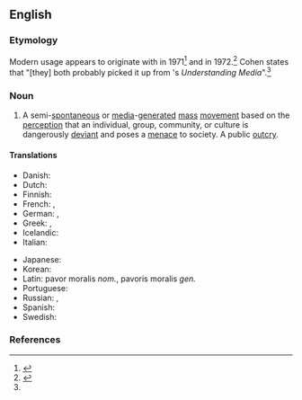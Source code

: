 ==English==
{{wikipedia}}

===Etymology===
Modern usage appears to originate with {{w|Jock Young}} in 1971<ref>{{cite-book|author=Jock Young|authorlink=Jock Young|title=The Drugtakers: The Social Meaning of Drug Use|publisher=Paladin|year=1971|pages=182, 197|isbn=9780261632288}}</ref> and {{w|Stanley Cohen}} in 1972.<ref name="Cohen">{{cite-book|author=Stanley Cohen|authorlink=Stanley Cohen|chapter=Introduction to the Third Edition|title=Folk Devils and Moral Panics: The Creation of the Mods and Rockers|edition=3rd|location=New York City|publisher=Routledge|year=1972|year_published=2010|page=XXXV|isbn=9780415267113|oclc=802879559|text=The term 'moral panic' was first used by Jock Young in 'The Role of the Police as Amplifiers of Deviancy, Negotiators of Reality and Translators of Fantasy', in S. Cohen (Ed.), ''Image of Deviance'' (Harmondsworth: Penguin, 1971), p. 37. We both probably picked it up from Marshall McLuhan's ''Understanding Media'', published in 1964.}}</ref> Cohen states that "[they] both probably picked it up from {{w|Marshall McLuhan}}'s ''Understanding Media''".<ref name="Cohen"/>

===Noun===
{{en-noun}}

# A semi-[[spontaneous]] or [[media]]-[[generated]] [[mass]] [[movement]] based on the [[perception]] that an individual, group, community, or culture is dangerously [[deviant]] and poses a [[menace]] to society. A public [[outcry]].

====Translations====
{{trans-top|mass movement, public outcry}}
* Danish: {{t|da|moralpanik|c}}
* Dutch: {{t|nl|morele paniek}}
* Finnish: {{t|fi|moraalipaniikki}}
* French: {{t+|fr|panique morale}}, {{t|fr|tollé public}}
* German: {{t|de|moralische Panik}}, {{t|de|allgemeiner Protest}}
* Greek: {{t|el|ηθικός πανικός}}, {{t|el|δημόσια κατακραυγή}}
* Icelandic: {{t|is|siðfár|n}}
* Italian: {{t|it|panico morale}}
{{trans-mid}}
* Japanese: {{t|ja|道徳的なパニック|tr=dōtokuteki na panikku}}
* Korean: {{t|ko|도덕적인 공황}}
* Latin: pavor moralis ''nom.'', pavoris moralis ''gen.''
* Portuguese: {{t|pt|pânico moral}}
* Russian: {{t|ru|мора́льная па́ника}}, {{t|ru|ма́ссовая истери́я}}
* Spanish: {{t|es|pánico moral}}
* Swedish: {{t|sv|moralpanik|c}}
{{trans-bottom}}

===References===
{{reflist}}